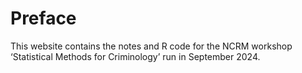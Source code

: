 # Preface {.unnumbered}

This website contains the notes and R code for the NCRM workshop 'Statistical Methods for Criminology' run in September 2024.